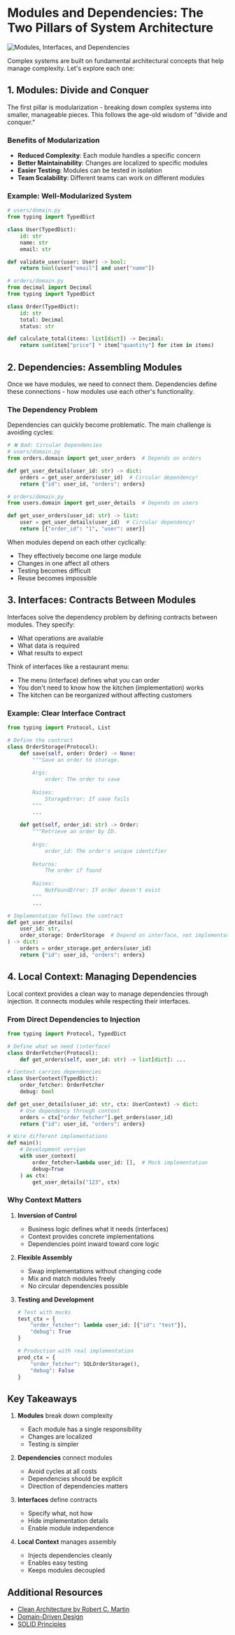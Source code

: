 # Modules and Dependencies: The Two Pillars of System Architecture

![Modules, Interfaces, and Dependencies](/modules.png)

Complex systems are built on fundamental architectural concepts that help manage complexity. Let's explore each one:

## 1. Modules: Divide and Conquer

The first pillar is modularization - breaking down complex systems into smaller, manageable pieces. This follows the age-old wisdom of "divide and conquer."

### Benefits of Modularization

- **Reduced Complexity**: Each module handles a specific concern
- **Better Maintainability**: Changes are localized to specific modules
- **Easier Testing**: Modules can be tested in isolation
- **Team Scalability**: Different teams can work on different modules

### Example: Well-Modularized System

```python
# users/domain.py
from typing import TypedDict

class User(TypedDict):
    id: str
    name: str
    email: str

def validate_user(user: User) -> bool:
    return bool(user["email"] and user["name"])

# orders/domain.py
from decimal import Decimal
from typing import TypedDict

class Order(TypedDict):
    id: str
    total: Decimal
    status: str

def calculate_total(items: list[dict]) -> Decimal:
    return sum(item["price"] * item["quantity"] for item in items)
```

## 2. Dependencies: Assembling Modules

Once we have modules, we need to connect them. Dependencies define these connections - how modules use each other's functionality.

### The Dependency Problem

Dependencies can quickly become problematic. The main challenge is avoiding cycles:

```python
# ❌ Bad: Circular Dependencies
# users/domain.py
from orders.domain import get_user_orders  # Depends on orders

def get_user_details(user_id: str) -> dict:
    orders = get_user_orders(user_id)  # Circular dependency!
    return {"id": user_id, "orders": orders}

# orders/domain.py
from users.domain import get_user_details  # Depends on users

def get_user_orders(user_id: str) -> list:
    user = get_user_details(user_id)  # Circular dependency!
    return [{"order_id": "1", "user": user}]
```

When modules depend on each other cyclically:
- They effectively become one large module
- Changes in one affect all others
- Testing becomes difficult
- Reuse becomes impossible

## 3. Interfaces: Contracts Between Modules

Interfaces solve the dependency problem by defining contracts between modules. They specify:
- What operations are available
- What data is required
- What results to expect

Think of interfaces like a restaurant menu:
- The menu (interface) defines what you can order
- You don't need to know how the kitchen (implementation) works
- The kitchen can be reorganized without affecting customers

### Example: Clear Interface Contract

```python
from typing import Protocol, List

# Define the contract
class OrderStorage(Protocol):
    def save(self, order: Order) -> None:
        """Save an order to storage.
        
        Args:
            order: The order to save
            
        Raises:
            StorageError: If save fails
        """
        ...
    
    def get(self, order_id: str) -> Order:
        """Retrieve an order by ID.
        
        Args:
            order_id: The order's unique identifier
            
        Returns:
            The order if found
            
        Raises:
            NotFoundError: If order doesn't exist
        """
        ...

# Implementation follows the contract
def get_user_details(
    user_id: str,
    order_storage: OrderStorage  # Depend on interface, not implementation
) -> dict:
    orders = order_storage.get_orders(user_id)
    return {"id": user_id, "orders": orders}
```

## 4. Local Context: Managing Dependencies

Local context provides a clean way to manage dependencies through injection. It connects modules while respecting their interfaces.

### From Direct Dependencies to Injection

```python
from typing import Protocol, TypedDict

# Define what we need (interface)
class OrderFetcher(Protocol):
    def get_orders(self, user_id: str) -> list[dict]: ...

# Context carries dependencies
class UserContext(TypedDict):
    order_fetcher: OrderFetcher
    debug: bool

def get_user_details(user_id: str, ctx: UserContext) -> dict:
    # Use dependency through context
    orders = ctx["order_fetcher"].get_orders(user_id)
    return {"id": user_id, "orders": orders}

# Wire different implementations
def main():
    # Development version
    with user_context(
        order_fetcher=lambda user_id: [],  # Mock implementation
        debug=True
    ) as ctx:
        get_user_details("123", ctx)
```

### Why Context Matters

1. **Inversion of Control**
   - Business logic defines what it needs (interfaces)
   - Context provides concrete implementations
   - Dependencies point inward toward core logic

2. **Flexible Assembly**
   - Swap implementations without changing code
   - Mix and match modules freely
   - No circular dependencies possible

3. **Testing and Development**
   ```python
   # Test with mocks
   test_ctx = {
       "order_fetcher": lambda user_id: [{"id": "test"}],
       "debug": True
   }
   
   # Production with real implementation
   prod_ctx = {
       "order_fetcher": SQLOrderStorage(),
       "debug": False
   }
   ```

## Key Takeaways

1. **Modules** break down complexity
   - Each module has a single responsibility
   - Changes are localized
   - Testing is simpler

2. **Dependencies** connect modules
   - Avoid cycles at all costs
   - Dependencies should be explicit
   - Direction of dependencies matters

3. **Interfaces** define contracts
   - Specify what, not how
   - Hide implementation details
   - Enable module independence

4. **Local Context** manages assembly
   - Injects dependencies cleanly
   - Enables easy testing
   - Keeps modules decoupled

## Additional Resources

- [Clean Architecture by Robert C. Martin](https://blog.cleancoder.com/uncle-bob/2012/08/13/the-clean-architecture.html)
- [Domain-Driven Design](https://martinfowler.com/bliki/DomainDrivenDesign.html)
- [SOLID Principles](https://en.wikipedia.org/wiki/SOLID)